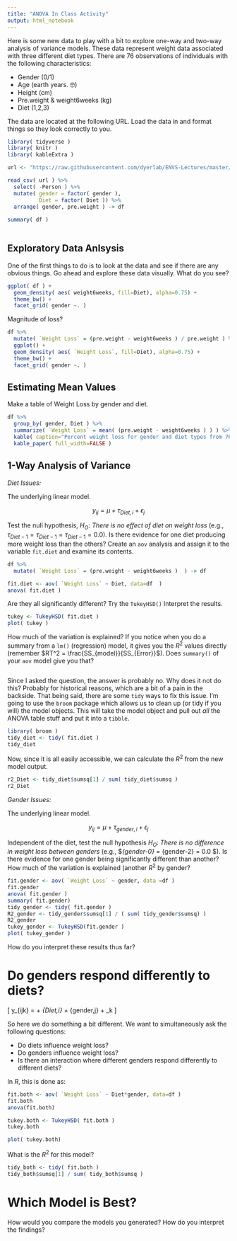 ```yaml
---
title: "ANOVA In Class Activity"
output: html_notebook
---
```


Here is some new data to play with a bit to explore one-way and two-way analysis of variance models.  These data represent weight data associated with three different diet types.  There are 76 observations of individuals with the following characteristics:

- Gender (0/1)
- Age (earth years. 🤓)
- Height (cm)
- Pre.weight & weight6weeks (kg)
- Diet (1,2,3)

The data are located at the following URL.  Load the data in and format things so they look correctly to you.

```r
library( tidyverse )
library( knitr )
library( kableExtra )

url <- "https://raw.githubusercontent.com/dyerlab/ENVS-Lectures/master/data/DietData.csv"

read_csv( url ) %>%
  select( -Person ) %>%
  mutate( gender = factor( gender ),
          Diet = factor( Diet )) %>%
  arrange( gender, pre.weight ) -> df
  
summary( df )
  
```
## Exploratory Data Anlsysis

One of the first things to do is to look at the data and see if there are any obvious things.  Go ahead and explore these data visually.  What do you see?

```r
ggplot( df ) + 
  geom_density( aes( weight6weeks, fill=Diet), alpha=0.75) + 
  theme_bw() + 
  facet_grid( gender ~. )
```

Magnitude of loss?

```r
df %>%
  mutate( `Weight Loss` = (pre.weight - weight6weeks ) / pre.weight ) %>%
  ggplot() + 
  geom_density( aes( `Weight Loss`, fill=Diet), alpha=0.75) + 
  theme_bw() + 
  facet_grid( gender ~. )
```


## Estimating Mean Values

Make a table of Weight Loss by gender and diet.

```r
df %>% 
  group_by( gender, Diet ) %>%
  summarize( `Weight Loss` = mean( (pre.weight - weight6weeks ) ) ) %>%
  kable( caption="Percent weight loss for gender and diet types from 76 test subjects.") %>%
  kable_paper( full_width=FALSE )
```


## 1-Way Analysis of Variance

*Diet Issues:* 


The underlying linear model.


$$
y_{ij} = \mu + \tau_{Diet, i} + \epsilon_j
$$


Test the null hypothesis, $H_O:$ *There is no effect of diet on weight loss* (e.g., $\tau_{Diet-1} = \tau_{Diet-1} = \tau_{Diet-1} = 0.0$).  Is there evidence for one diet producing more weight loss than the others?  Create an `aov` analysis and assign it to the variable `fit.diet` and examine its contents.

```r
df %>% 
  mutate( `Weight Loss` = (pre.weight - weight6weeks )  ) -> df 

fit.diet <- aov( `Weight Loss` ~ Diet, data=df  )
anova( fit.diet )
```

Are they all significantly different?  Try the `TukeyHSD()` Interpret the results.

```r
tukey <- TukeyHSD( fit.diet )
plot( tukey )
```
 How much of the variation is explained?  If you notice when you do a summary from a `lm()` (regression) model, it gives you the $R^2$ values directly (remember $RT^2 = \frac{SS_{model}}{SS_{Error}}$).  Does `summary()` of your `aov` model give you that?
 
```r

```

Since I asked the question, the answer is probably no.  Why does it not do this?  Probably for historical reasons, which are a bit of a pain in the backside.  That being said, there are some `tidy` ways to fix this issue.  I'm going to use the `broom` package which allows us to clean up (or tidy if you will) the model objects.  This will take the model object and pull out *all* the ANOVA table stuff and put it into a `tibble`.

```r
library( broom ) 
tidy_diet <- tidy( fit.diet )
tidy_diet
```
Now, since it is all easily accessible, we can calculate the $R^2$ from the new model output.

```r
r2_Diet <- tidy_diet$sumsq[1] / sum( tidy_diet$sumsq )
r2_Diet 
```


 

*Gender Issues:* 

The underlying linear model.

$$
y_{ij} = \mu + \tau_{gender, i} + \epsilon_j
$$


Independent of the diet, test the null hypothesis $H_O:$ *There is no difference in weight loss between genders* (e.g., $\tau_{gender-0} = \tau_{gender-2} = 0.0 $).  Is there evidence for one gender being significantly different than another?  How much of the variation is explained (another $R^2$ by gender?

```r
fit.gender <- aov( `Weight Loss` ~ gender, data =df )
fit.gender
anova( fit.gender )
summary( fit.gender) 
tidy_gender <- tidy( fit.gender )
R2_gender <- tidy_gender$sumsq[1] / ( sum( tidy_gender$sumsq) )
R2_gender 
tukey_gender <- TukeyHSD(fit.gender )
plot( tukey_gender )
```

How do you interpret these results thus far?


# Do genders respond differently to diets?


\[
y_{ijk} = \mu + \tau_{Diet,i} + \tau_{gender,j} + \epsilon_k
\]

So here we do something a bit different.  We want to simultaneously ask the following questions:

- Do diets influence weight loss?
- Do genders influence weight loss?
- Is there an interaction where different genders respond differently to different diets?

In $R$, this is done as:

```r
fit.both <- aov( `Weight Loss` ~ Diet*gender, data=df )
fit.both
anova(fit.both)
```

```r
tukey.both <- TukeyHSD( fit.both )
tukey.both 
```

```r
plot( tukey.both)
```

What is the $R^2$ for this model?

```r
tidy_both <- tidy( fit.both )
tidy_both$sumsq[1] / sum( tidy_both$sumsq )

```


# Which Model is Best?

How would you compare the models you generated?  How do you interpret the findings?


